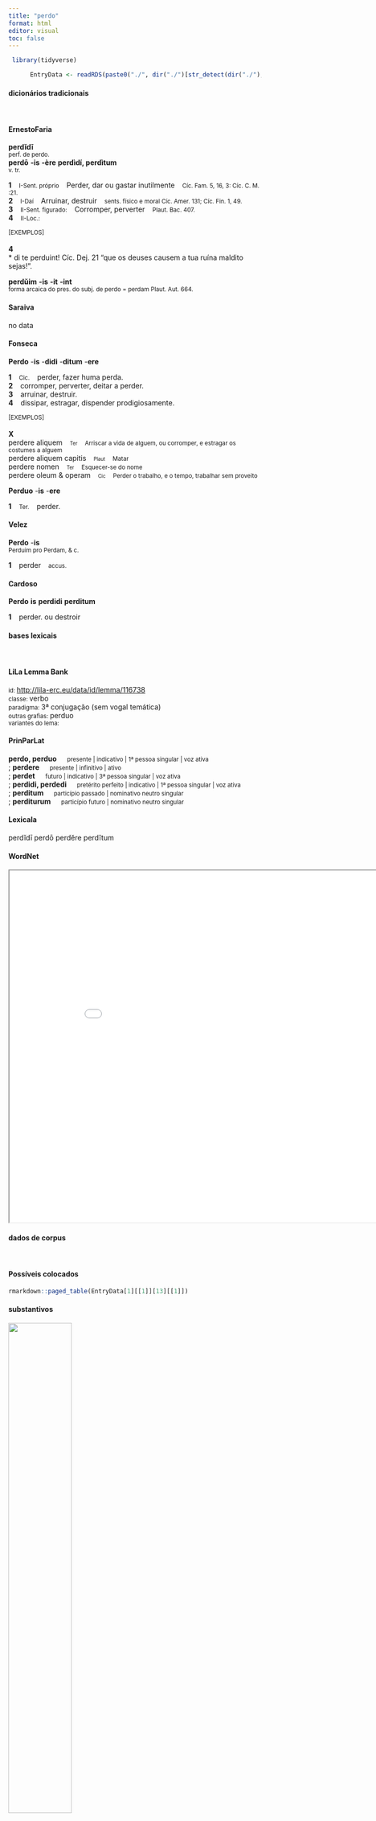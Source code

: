 ```yaml
---
title: "perdo"
format: html
editor: visual
toc: false
---
```



```r
 library(tidyverse) 

      EntryData <- readRDS(paste0("./", dir("./")[str_detect(dir("./"), "_xx112-101-114-100-111xx_.rds")]))

```


#### dicionários tradicionais

&emsp;




::: panel-tabset

#### ErnestoFaria

<b>perdĭdī</b> <br> <small>perf. de perdo.</small> <br> <small></small> 
 <b>perdō</b> <b>-is</b> <b>-ère</b> <b>perdìdí, perdìtum</b> <br> <small>v. tr.</small> <br> <small></small>   <p> <b>1</b> &ensp; <small>I-Sent. próprio</small> &ensp; Perder, dar ou gastar inutilmente &ensp; <small>Cíc. Fam. 5, 16, 3: Cíc. C. M. :21.</small> <br> <b>2</b> &ensp; <small>I-Daí</small> &ensp; Arruinar, destruir &ensp; <small>sents. físico e moral Cíc. Amer. 131; Cíc. Fin. 1, 49.</small> <br> <b>3</b> &ensp; <small>II-Sent. figurado:</small> &ensp; Corromper, perverter &ensp; <small>Plaut. Bac. 407.</small> <br> <b>4</b> &ensp; <small>II-Loc.:</small> &ensp; <small></small> </p>   <p><small>[EXEMPLOS]</small><br> <br><b>4</b><br>* di te perduint! Cíc. Dej. 21 “que os deuses causem a tua ruína maldito sejas!”. </p> 
 <b>perdŭim</b> <b>-is</b> <b>-it</b> <b>-int</b> <br> <small>forma arcaica do pres. do subj. de perdo = perdam Plaut. Aut. 664.</small> <br> <small></small>




#### Saraiva

no data




#### Fonseca

<b>Perdo</b> -<b>is</b> -<b>didi</b> -<b>ditum</b> -<b>ere</b>   <p> <b>1</b> &ensp; <small>Cic.</small> &ensp; perder, fazer huma perda. <br> <b>2</b> &ensp; corromper, perverter, deitar a perder. <br> <b>3</b> &ensp; arruinar, destruir. <br> <b>4</b> &ensp; dissipar, estragar, dispender prodigiosamente. </p>   <p><small>[EXEMPLOS]</small><br> <br><b>X</b><br>perdere aliquem &ensp; <small><small>Ter</small></small> &ensp; <small>Arriscar a vida de alguem, ou corromper, e estragar os costumes a alguem</small> <br> perdere aliquem capitis &ensp; <small><small>Plaut</small></small> &ensp; <small>Matar</small> <br> perdere nomen &ensp; <small><small>Ter</small></small> &ensp; <small>Esquecer-se do nome</small> <br> perdere oleum & operam &ensp; <small><small>Cic</small></small> &ensp; <small>Perder o trabalho, e o tempo, trabalhar sem proveito</small> </p> 
 <b>Perduo</b> -<b>is</b> -<b>ere</b>   <p> <b>1</b> &ensp; <small>Ter.</small> &ensp; perder. </p>




#### Velez

<b>Perdo</b> -<b>is</b> <br> <small>Perduim pro Perdam, & c.</small>   <p> <b>1</b> &ensp; perder &ensp; <small>accus.</small> </p>




#### Cardoso

<b>Perdo</b> <b>is</b> <b>perdidi</b> <b>perditum</b>   <p> <b>1</b> &ensp; perder. ou destroir </p>


:::



#### bases lexicais

&emsp;






::: panel-tabset

#### LiLa Lemma Bank

<small> id: </small> <a href=' http://lila-erc.eu/data/id/lemma/116738 ' target="_blank"> http://lila-erc.eu/data/id/lemma/116738 </a> <br>
<small> classe: </small> verbo    <br>
<small> paradigma: </small> 3ª conjugação (sem vogal temática) <br>
<small> outras grafias: </small> perduo <br>
<small> variantes do lema: </small>  <br>





#### PrinParLat

<b> perdo, perduo </b>&emsp;<small> presente | indicativo | 1ª pessoa singular | voz ativa </small><br>
; <b> perdere </b>&emsp;<small> presente | infinitivo | ativo </small><br>
; <b> perdet </b>&emsp;<small> futuro | indicativo | 3ª pessoa singular | voz ativa </small><br>
; <b> perdidi, perdedi </b>&emsp;<small> pretérito perfeito | indicativo | 1ª pessoa singular | voz ativa </small><br>
; <b> perditum </b>&emsp;<small> particípio passado | nominativo neutro singular </small><br>
; <b> perditurum </b>&emsp;<small> particípio futuro | nominativo neutro singular </small><br>





#### Lexicala

perdĭdī 
 perdō 
 perdĕre 
 perdĭtum




#### WordNet

<iframe width='900' height='700' src='Media/Tree__xx112-101-114-100-111xx__sem_type_lexemes_pt.html'>

</iframe>


:::



#### dados de corpus

&emsp;




::: panel-tabset

#### Possíveis colocados

```r

rmarkdown::paged_table(EntryData[1][[1]][13][[1]])

```


#### substantivos

![](./Media/wordcloud__xx112-101-114-100-111xx__BY_collocate_scoreSUBST.webp){width=50% fig-alt='This chart plots collocate by scoreSUBST, for the headword perdo here are all the values plotted: collocate: opera; scoreSUBST: 3. collocate: omnis; scoreSUBST: 0'}




#### adjetivos

![](./Media/wordcloud__xx112-101-114-100-111xx__BY_collocate_scoreADJ.webp){width=50% fig-alt='This chart plots collocate by scoreADJ, for the headword perdo here are all the values plotted: collocate: opera; scoreADJ: 0. collocate: omnis; scoreADJ: 0'}




#### verbos

![](./Media/wordcloud__xx112-101-114-100-111xx__BY_collocate_scoreVERBO.webp){width=50% fig-alt='This chart plots collocate by scoreVERBO, for the headword perdo here are all the values plotted: collocate: opera; scoreVERBO: 0. collocate: omnis; scoreVERBO: 0'}




#### advérbios

![](./Media/wordcloud__xx112-101-114-100-111xx__BY_collocate_scoreADV.webp){width=50% fig-alt='This chart plots collocate by scoreADV, for the headword perdo here are all the values plotted: collocate: opera; scoreADV: 0. collocate: omnis; scoreADV: 0'}




#### preposições e conjunções

![](./Media/wordcloud__xx112-101-114-100-111xx__BY_collocate_scoreFUNC.webp){width=50% fig-alt='This chart plots collocate by scoreFUNC, for the headword perdo here are all the values plotted: collocate: opera; scoreFUNC: 0. collocate: omnis; scoreFUNC: 0'}


:::



::: panel-tabset

#### ExemplosTraduzidos

<p> <b>perdidimus</b> operam <br> <small> Sen.Oed.1014 <br> Perdi o meu trabalho. <small> [JDD] </small> </small> </p>
; <p> nam iracundiam atque intemperantiam illorum sumus experti qui Catoni irati omnia <b>perdiderunt</b> <br> <small> Cic.Att.2.21.1 <br> Com efeito, experimentamos a iracúndia e a intemperança daqueles que, irritados com Catão, arruinaram tudo. <small> [JDD] </small> </small> </p>





#### Frequência por autor

![](./Media/barchart__xx112-101-114-100-111xx__lemma_BY_author_Frequencies.webp){width=50% fig-alt='This charts plots the frequency of lemma by author_Frequencies. The Ovidius subcorpus registers the highest normalized frequency, with the value of 10.3 and an absolute frequency of 6. The Vergilius subcorpus follows, with a normalized frequency of 0 and an absolute frequency of 0. the subcorpus with the least normalized frequency is Caesar with the normalized value of 0 and an absolute freqeuncy of 0. here are all the values: subcorpus: Caesar ; normalized frequency: 0 ; absolute frequency: 0. subcorpus: Cicero ; normalized frequency: 25 ; absolute frequency: 1.55739951658319. subcorpus: Horatius ; normalized frequency: 5 ; absolute frequency: 4.44010301038984. subcorpus: Ovidius ; normalized frequency: 6 ; absolute frequency: 10.2951269732327. subcorpus: Phaedrus ; normalized frequency: 2 ; absolute frequency: 3.0362835888872. subcorpus: Sallustius ; normalized frequency: 3 ; absolute frequency: 2.78267322140803. subcorpus: Seneca ; normalized frequency: 24 ; absolute frequency: 4.47919971631735. subcorpus: Suetonius ; normalized frequency: 0 ; absolute frequency: 0. subcorpus: Tacitus ; normalized frequency: 1 ; absolute frequency: 3.43288705801579. subcorpus: Vergilius ; normalized frequency: 0 ; absolute frequency: 0. subcorpus: Hieronymus ; normalized frequency: 3 ; absolute frequency: 6.74005841383959'}




#### Frequência por gênero

![](./Media/barchart__xx112-101-114-100-111xx__lemma_BY_genre_Frequencies.webp){width=50% fig-alt='This charts plots the frequency of lemma by genre_Frequencies. The Poesia.didática subcorpus registers the highest normalized frequency, with the value of 6.79 and an absolute frequency of 8. The Poesia.épica subcorpus follows, with a normalized frequency of 0 and an absolute frequency of 0. the subcorpus with the least normalized frequency is Poesia.épica with the normalized value of 0 and an absolute freqeuncy of 0. here are all the values: subcorpus: Prosa.histórica ; normalized frequency: 4 ; absolute frequency: 0.973733537817376. subcorpus: Prosa.filosófica ; normalized frequency: 19 ; absolute frequency: 3.13009670351395. subcorpus: Prosa.oratória ; normalized frequency: 12 ; absolute frequency: 1.15215116223248. subcorpus: Prosa.epistolográfica ; normalized frequency: 12 ; absolute frequency: 3.1797344921699. subcorpus: Poesia.lírica ; normalized frequency: 5 ; absolute frequency: 4.20627576343905. subcorpus: Poesia.didática ; normalized frequency: 8 ; absolute frequency: 6.78598693697515. subcorpus: Poesia.trágica ; normalized frequency: 6 ; absolute frequency: 5.21195274496178. subcorpus: Poesia.épica ; normalized frequency: 0 ; absolute frequency: 0. subcorpus: Prosa.ficcional ; normalized frequency: 3 ; absolute frequency: 6.74005841383959'}




#### Frequência por século

![](./Media/barchart__xx112-101-114-100-111xx__lemma_BY_period_Frequencies.webp){width=50% fig-alt='This charts plots the frequency of lemma by period_Frequencies. The IV.d.C. subcorpus registers the highest normalized frequency, with the value of 6.74 and an absolute frequency of 3. The I.d.C. subcorpus follows, with a normalized frequency of 4.9 and an absolute frequency of 32. the subcorpus with the least normalized frequency is I.a.C. with the normalized value of 1.54 and an absolute freqeuncy of 33. here are all the values: subcorpus: I.a.C. ; normalized frequency: 33 ; absolute frequency: 1.53595531766349. subcorpus: I.d.C. ; normalized frequency: 32 ; absolute frequency: 4.89521187088879. subcorpus: II.d.C. ; normalized frequency: 1 ; absolute frequency: 2.61780104712042. subcorpus: IV.d.C. ; normalized frequency: 3 ; absolute frequency: 6.74005841383959'}


:::

